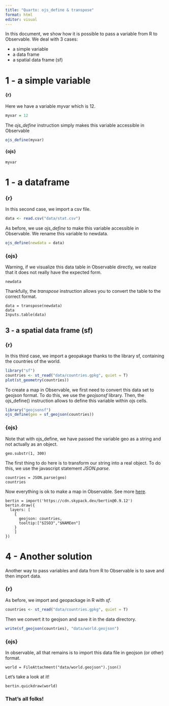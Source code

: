 ```yaml
---
title: "Quarto: ojs_define & transpose"
format: html
editor: visual
---
```


In this document, we show how it is possible to pass a variable from R to Observable. We deal with 3 cases: 

- a simple variable
- a data frame
- a spatial data frame (sf)

# 1 - a simple variable

#### {r}

Here we have a variable myvar which is 12. 

```r
myvar = 12
```

The *ojs_define* instruction simply makes this variable accessible in Observable

```r
ojs_define(myvar)
```

#### {ojs} 

```ojs
myvar
```

# 1 - a dataframe

### {r}

In this second case, we import a csv file. 

```r
data <- read.csv("data/stat.csv")
```

As before, we use *ojs_define* to make this variable accessible in Observable. We rename this variable to newdata. 

```r
ojs_define(newdata = data)
```

### {ojs}

Warning, if we visualize this data table in Observable directly, we realize that it does not really have the expected form. 

```ojs
newdata
```

Thankfully, the *transpose* instruction allows you to convert the table to the correct format.


```ojs
data = transpose(newdata)
data
Inputs.table(data)
```

## 3 - a spatial data frame (sf)

### {r}

In this third case, we import a geopakage thanks to the library sf, containing the countries of the world. 

```r
library("sf")
countries <- st_read("data/countries.gpkg", quiet = T)
plot(st_geometry(countries))
```


To create a map in Observable, we first need to convert this data set to geojson format. To do this, we use the *geojsonsf* library. Then, the ojs_define() instruction allows to define this variable within ojs cells. 

```r
library("geojsonsf")
ojs_define(geo = sf_geojson(countries))
```

### {ojs}

Note that with ojs_define, we have passed the variable geo as a string and not actually as an object.


```ojs
geo.substr(1, 300)
```

 The first thing to do here is to transform our string into a real object. To do this, we use the javascript statement *JSON.parse*.

```ojs
countries = JSON.parse(geo) 
countries
```

Now everything is ok to make a map in Observable. See more [here](https://observablehq.com/@neocartocnrs/hello-bertin-js?collection=@neocartocnrs/bertin).

```ojs
bertin = import('https://cdn.skypack.dev/bertin@0.9.12')
bertin.draw({
  layers: [
    {
      geojson: countries,
      tooltip:["$ISO3","$NAMEen"]
    }
    ]
})
```

# 4 - Another solution

Another way to pass variables and data from R to Observable is to save and then import data.

### {r}

As before, we import and geopackage in R with *sf*.  

```r
countries <- st_read("data/countries.gpkg", quiet = T)
```

Then we convert it to geojson and save it in the data directory.

```r
write(sf_geojson(countries), "data/world.geojson")
```

### {ojs}

In observable, all that remains is to import this data file in geojson (or other) format.

```ojs
world = FileAttachment("data/world.geojson").json()
```

Let's take a look at it!

```ojs
bertin.quickdraw(world)
```

### That's all folks!